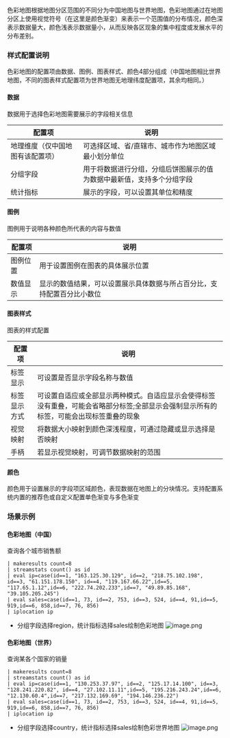 色彩地图根据地图分区范围的不同分为中国地图与世界地图，色彩地图通过在地图分区上使用视觉符号（在这里是颜色渐变）来表示一个范围值的分布情况，颜色深表示数据量大，颜色浅表示数据量小，从而反映各区现象的集中程度或发展水平的分布差别。

### **样式配置说明**
色彩地图的配置项由数据、图例、图表样式、颜色4部分组成（中国地图相比世界地图，不同的图表样式配置项为世界地图无地理纬度配置项，其余均相同。）

#### **数据**
数据用于选择色彩地图需要展示的字段相关信息

|配置项|说明|
|-|-|
|地理维度（仅中国地图有该配置项）|可选择区域、省/直辖市、城市作为地图区域最小划分单位|
|分组字段|用于将数据进行分组，分组后饼图展示的值为数据中最新值，支持多个分组字段|
|统计指标|展示的字段，可以设置其单位和精度|

#### **图例**
图例用于说明各种颜色所代表的内容与数值

|配置项|说明|
|-|-|
|图例位置|用于设置图例在图表的具体展示位置|
|数值显示|显示的数值结果，可以设置展示具体数据与所占百分比，支持配置百分比小数位|

#### **图表样式**
图表的样式配置

|配置项|说明|
|-|-|
|标签显示|可设置是否显示字段名称与数值|
|标签显示方式|可设置自适应或全部显示两种模式。自适应显示会使得标签没有重叠，可能会省略部分标签;全部显示会强制显示所有的标签，可能会出现标签重叠的现象|
|视觉映射|将数据大小映射到颜色深浅程度，可通过隐藏或显示选择是否映射|
|手柄|若显示视觉映射，可调节数据映射的范围|

#### **颜色**
颜色用于设置展示的字段项区域颜色，表现数据在地图上的分块情况。支持配置系统内置的推荐色或自定义配置单色渐变与多色渐变

### **场景示例**
#### **色彩地图（中国）**
查询各个城市销售额
```
| makeresults count=8
| streamstats count() as id
| eval ip=case(id==1, "163.125.30.129", id==2, "218.75.102.198", id==3, "61.151.178.150", id==4, "119.167.66.22",id==5, "117.65.1.12",id==6, "222.74.202.233",id==7, "49.89.85.168", "39.105.205.245")
| eval sales=case(id==1, 73, id==2, 753, id==3, 524, id==4, 91,id==5, 919,id==6, 858,id==7, 76, 856)
| iplocation ip
```
- 分组字段选择region，统计指标选择sales绘制色彩地图
![image.png](https://dn-odum9helk.qbox.me/FhZ83GMAfvBt31Jro1uMxfw8k6Ik)

#### **色彩地图（世界）**
查询某各个国家的销量
```
| makeresults count=8
| streamstats count() as id
| eval ip=case(id==1, "130.253.37.97", id==2, "125.17.14.100", id==3, "128.241.220.82", id==4, "27.102.11.11",id==5, "195.216.243.24",id==6, "12.130.60.4",id==7, "217.132.169.69", "194.146.236.22")
| eval sales=case(id==1, 73, id==2, 753, id==3, 524, id==4, 91,id==5, 919,id==6, 858,id==7, 76, 856)
| iplocation ip
```
- 分组字段选择country，统计指标选择sales绘制色彩世界地图
![image.png](https://dn-odum9helk.qbox.me/FlDew6agy1vkA7c1ugX6AE9byttJ)